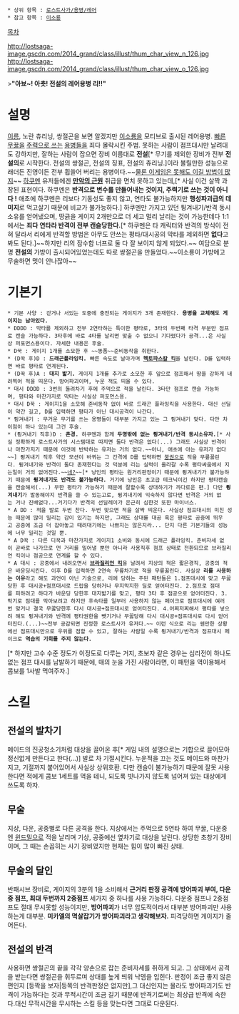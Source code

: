  * 상위 항목 : [[로스트사가/용병/레어]]
 * 참고 항목 : [[이소룡]]

[[목차]]

http://lostsaga-image.gscdn.com/2014_grand/class/illust/thum_char_view_n_126.jpg
http://lostsaga-image.gscdn.com/2014_grand/class/illust/thum_char_view_o_126.jpg

>'''"아뵤~! 아춋! 전설의 레어용병 리!!"'''

= 설명 =
[[리|이름]], 노란 츄리닝, 쌍절곤을 보면 알겠지만 [[이소룡]]을 모티브로 출시된 레어용병. [[아이언나이트|빠른 무꿇을]] [[피터팬(로스트사가)|주력으로 쓰는]] [[카오스 래퍼드|용병]]들을 죄다 몰락시킨 주범. 못하는 사람이 점프대시만 날려대도 강하지만, 잘하는 사람이 잡으면 장비 이름대로 '''전설'''[* 무기를 제외한 장비가 전부 '''전설의'''로 시작한다. 전설의 쌍절곤, 전설의 징표, 전설의 츄리닝.]이라 불릴만한 성능으로 래더든 진영이든 전부 휩쓸어 버리는 용병이다.~~[[현질|물론 이게임은 못해도 이길 방법이 많지]]~~ [[하쿠멘(로스트사가)|하쿠멘]] 유저들에겐 '''[[만악의 근원]]''' 취급을 면치 못하고 있는데,[* 사실 이건 살짝 과장된 표현이다. 하쿠멘은 '''반격으로 변수를 만들어내는 것이지, 주력기로 쓰는 것이 아니다 !''' 애초에 하쿠멘은 리보다 기동성도 좋지 않고, 연타도 불가능하지만 '''행성파괴급의 데미지'''로 먹고살기 때문에 비교가 불가능하다.] 하쿠멘만 가지고 있던 튕겨내기/반격 동시소유를 얻어냈으며, 땅긁을 게이지 2개만으로 더 세고 멀리 날리는 것이 가능한데다 1:1에서는 '''죄다 연타라 반격이 전부 캔슬당한다.'''[* 하쿠멘은 타 캐릭터와 반격의 방식이 전혀 달라서 리에게 반격할 방법은 아무도 안쓰는 평타/대시공의 막타를 제외하면 '''없다'''고 봐도 된다.]~~하지만 리의 잠수함 너프로 둘 다 잘 보이지 않게 되었다.~~ 여담으로 분명 '''전설의''' 가방이 출시되어있었는데도 따로 쌍절곤을 만들었다.~~이소룡이 가방메고 무술하면 멋이 안나잖아~~

= 기본기 =
 * 기본 사양 : 걷거나 서있는 도중에 충전되는 게이지가 3개 존재한다. '''용병을 교체해도 게이지는 남아있다.'''
 * DDDD : 막타를 제외하고 전부 2연타하는 특이한 평타로, 3타의 두번째 타격 부분만 점프로 캔슬 가능하다. 3타후에 바로 4타를 날리면 맞출 수 없으니 기다렸다가 공격...은 사실상 퍼포먼스용이다. 자세한 내용은 후술.
 * D꾹 : 게이지 1개를 소모한 후 ~~똥폼~~준비동작을 취한다.
 * (D꾹 후)D : '''드래곤플라잉킥.''' 빠른 속도로 날아가며 '''[[헥토파스칼 킥]]'''을 날린다. D를 입력하면 바로 평타로 연계된다.
 * (D꾹 후)A : '''대지 밟기.''' 게이지 1개를 추가로 소모한 후 앞으로 점프해서 땅을 강하게 내려찍어 적을 띄운다. 방어파괴이며, 누운 적도 띄울 수 있다.
 * 대시 DDDD : 3번의 돌려차기 후에 주먹으로 적을 날린다. 3타만 점프로 캔슬 가능하며, 평타와 마찬가지로 막타는 사실상 퍼포먼스용.
 * 대시 D꾹 : 게이지1을 소모해 준비동작 없이 바로 드래곤 플라잉킥을 사용한다. 대신 선딜이 약간 길고, D를 입력하면 평타가 아닌 대시공격이 나간다.
 * 튕겨내기 : 무거운 무기를 쓰는 용병들이 대부분 가지고 있는 그 튕겨내기 맞다. 다만 차이점이 하나 있는데 그건 후술.
 * (튕겨내기 직후)D : '''촌경.''' 하쿠멘과 함께 '''두명밖에 없는 튕겨내기/반격 동시소유자.'''[* 사실 정확하게 로스트사가의 시스템대로 따지면 둘다 반격은 없다(...) 그래도 사실상 반격이나 마찬가지기 때문에 이것에 반박하는 유저는 거의 없다.~~아니, 애초에 아는 유저가 없다~~] 튕겨내기 직후 약간 모션이 바뀌는 그 간격에 D를 입력하면 [[붕권]]으로 적을 무릎꿇린다. 튕겨내기와 반격이 둘다 존재한다는 것 덕분에 리는 실력이 올라갈 수록 평타싸움에서 지는일이 거의 없어진다.~~[[낭인(로스트사가)|네?]]~~[* 낭인의 평타는 원거리판정이기 때문에 튕겨내기가 불가능하기 때문에 '''튕겨내기도 반격도 불가능하다.''' 거기에 낭인은 초고급 테크닉이긴 하지만 평타캔슬을 캔슬해서(...) 무한 평타가 가능하기 때문에 잘할수록 상대하기가 까다로운 편.] 다만 '''튕겨내기'''가 발동해야지 반격을 쓸 수 있는고로, 튕겨내기에 익숙하지 않다면 반격은 거의 없는 거나 진배없다...거기다가 반격의 선딜레이가 은근히 심한것 또한 마이너스.
 * A DD : 적을 발로 두번 찬다. 두번 맞으면 적을 살짝 띄운다. 사실상 점프대시의 미친 성능 때문에 많이 밀리는 감이 있기는 하지만, 그래도 상대를 대공 혹은 평타로 공중에 뛰우고 공중에 조금 더 잡아놓고 때려대기에는 나쁘지는 않은지라... 단지 다른 기본기들의 성능에 너무 밀리는 것일 뿐.
 * A D꾹 : 다른 디꾹과 마찬가지로 게이지1 소비와 동시에 드래곤 플라잉킥. 준비자세 없이 곧바로 나가므로 먼 거리를 밀어낼 뿐만 아니라 사용직후 점프 상태로 전환되므로 브라질리언 킥이나 점공으로 연계를 할 수 있다.
 * A 대시 : 공중에서 내려오면서 '''[[브라질리언 킥]]'''을 날려서 지상의 적은 짧은경직, 공중의 적은 바운딩시킨다. 이후 D를 입력하면 2연속 무릎차기로 적을 무릎꿇린다. 사실상 '''리를 사용하는 이유'''라고 해도 과언이 아닌 기술으로, 리에 당하는 주된 패턴들은 1.점프대시에 맞고 무꿇당한 후 대시공+점프대시로 드랍을 당하거나 무지막지한 딜로 얻어터진다. 2.점프로 점대를 피하려고 하다가 바운딩 당한후 대지밟기를 맞고, 평타 3타 후 점공으로 얻어터진다. 3.막기로 점대를 막아보려고 하지만 후속타를 일부러 사용하지 않는 페이크로 점프대시에 여러번 맞거나 결국 무꿇당한후 다시 대시공+점프대시로 얻어터진다. 4.어찌저찌해서 평타를 넣으려 해도 튕겨내기와 반격에 평타권한을 뺏기거나 무꿇당해 다시 대시공+점프대시로 다시 얻어터진다.(...)~~전부 공감되면 진정한 로스트사가 유저다.~~ 이런 식으로 리는 웬만한 상황에선 점프대시만으로 우위를 점할 수 있고, 잘하는 사람일 수록 튕겨내기/반격과 점프대시 페이크로 '''역습의 기회를 주지 않는다.'''
[* 하지만 고수 수준 정도가 이정도로 다루는 거지, 초보자 같은 경우는 심리전이 하나도 없는 점프 대시를 남발하기 때문에, 매의 눈을 가진 사람이라면, 이 패턴을 역이용해서 콤보를 1사발 먹여주자.]


= 스킬 =
== 전설의 발차기 ==
메이드의 진공청소기처럼 대상을 끌어온 후[* 게임 내의 설명으로는 기합으로 끌어모아 정신없게 만든다고 한다(...)] 발로 차 기절시킨다. 누운적을 끄는 것도 메이드와 마찬가지고, 기절까지 붙어있어서 사실상 상위호환. 다만 캔슬이 불가능하기 때문에 잘못 사용한다면 적에게 콤보 1세트를 먹을 테니, 되도록 빗나가지 않도록 넘어져 있는 대상에게 쓰도록 하자.

== 무술 ==
지상, 다운, 공중별로 다른 공격을 한다. 지상에서는 주먹으로 5연타 하여 무꿇, 다운중엔 [[윈드밀]]으로 적을 날리며 기상, 공중에선 옆차기로 대상을 날린다. 상당한 초창기 장비이며, 그 때는 손꼽히는 사기 장비였지만 현재는 힘이 많이 빠진 상태.

== 무술의 달인 ==
반패시브 장비로, 게이지의 3분의 1을 소비해서 '''근거리 판정 공격에 방어파괴 부여, 다운 중 점프, 최대 두번까지 2중점프''' 세가지 중 하나를 사용 가능하다. 다운중 점프나 2중점프도 절대 무시못할 성능이지만, '''방어파괴'''가 너무 압도적이라서 대부분 방어파괴만 사용하는게 대부분. '''미카엘의 멱살잡기가 방어파괴라고 생각해보자.''' 피격당하면 게이지가 줄어든다.

== 전설의 반격 ==
사용하면 쌍절곤의 끝을 각각 양손으로 잡는 준비자세를 취하게 되고. 그 상태에서 공격을 받는다면 쌍절곤을 휘두르며 상대를 높게 띄워 낙뎀을 입힌다. 판정이 조금 좋지 않은 편인지 [등짝을 보자|등쪽의 반격판정은 없지만],그 대신인지는 몰라도 방어파괴기도 반격이 가능하다는 것과 무적시간이 조금 길기 때문에 반격기로써는 최상급 반격에 속한다.대신 무적시간을 무시하는 스킬 등을 맞는다면 그대로 다운된다.
